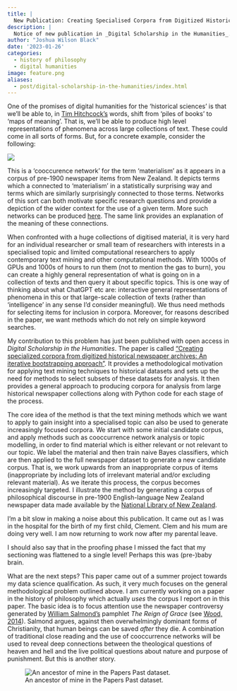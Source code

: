 ```yaml
---
title: | 
  New Publication: Creating Specialised Corpora from Digitized Historical Newspaper Archives
description: |
  Notice of new publication in _Digital Scholarship in the Humanities_.
author: "Joshua Wilson Black"
date: '2023-01-26'
categories:
  - history of philosophy
  - digital humanities
image: feature.png
aliases:
  - post/digital-scholarship-in-the-humanities/index.html
---
```


One of the promises of digital humanities for the 'historical sciences' is that
we'll be able to,  in [Tim Hitchcock's](https://www.tandfonline.com/doi/abs/10.2752/147800413X13515292098070) words, shift from 'piles of books' to 'maps of meaning'. That is, we'll be able to produce high level representations of phenomena
across large collections of text. These could come in all sorts of forms. But,
for a concrete example, consider the following:

![](map.jpeg)

This is a 'cooccurence network' for the term 'materialism' as it appears in a
corpus of pre-1900 newspaper items from New Zealand. It depicts terms which 
a connected to 'materialism' in a statistically surprising way and terms which
are similarly surprisingly connected to those terms. Networks of this sort can
both motivate specific research questions and provide a depiction of the wider
context for the use of a given term.
More such networks can be produced [here](https://nznewspaperphilosophy.canterbury.ac.nz).
The same link provides an explanation of the meaning of these connections.

When confronted with a huge collections of digitised material, it is very hard for
an individual researcher or small team of researchers with interests in a
specialised topic and limited computational researchers to apply contemporary
text mining and other computational methods. With 1000s of GPUs and 1000s of hours
to run them (not to mention the gas to burn), you can create a highly general representation
of what is going on in a collection of texts and then query it about specific topics.
This is one way of thinking about what ChatGPT etc are: interactive general representations
of phenomena in this or that large-scale collection of texts (rather than 
'intelligence' in any sense I'd consider meaningful). We thus need methods for
selecting items for inclusion in corpora. Moreover, for reasons described in the
paper, we want methods which do 
not rely on simple keyword searches.

My contribution to this problem has just been published with open access in 
_Digital Scholarship in the Humanities_. The paper is called 
["Creating specialized corpora from digitized historical newspaper archives: An iterative bootstrapping approach"](https://academic.oup.com/dsh/advance-article/doi/10.1093/llc/fqac079/6957053).
It provides a methodological motivation for applying text mining techniques to 
historical datasets and sets up the need for methods to select subsets of these
datasets for analysis. It then provides a general approach to producing corpora for
analysis from large historical newspaper collections along with Python code for
each stage of the process.

The core idea of the method is that the text mining methods which we want to 
apply to gain insight into a specialised topic can also be used to generate
increasingly focused corpora. We start with some initial candidate corpus,
and apply methods such as cooccurrence network analysis or topic modelling, in
order to find material which is either relevant or not relevant to our topic.
We label the material and then train naive Bayes classifiers, which are then 
applied to the full newspaper dataset to generate a new candidate corpus. That
is, we work upwards from an inappropriate corpus of items (inappropriate by including
lots of irrelevant material and/or excluding relevant material). As we iterate
this process, the corpus becomes increasingly targeted. I illustrate the method
by generating a corpus of philosophical discourse in pre-1900 English-language
New Zealand newspaper data made available by the [National Library of New Zealand](https://natlib.govt.nz/about-us/open-data/papers-past-metadata).

I'm a bit slow in making a noise about this publication. It came out as I was in the
hospital for the birth of my first child, Clement. Clem and his mum are doing very
well. I am now returning to work now after my parental leave.

I should also say that in the proofing phase I missed the fact that my sectioning
was flattened to a single level! Perhaps this was (pre-)baby brain.

What are the next steps? This paper came out of a summer project towards my data
science qualification. As such, it very much focuses on the general
methodological problem outlined above. I am currently working on a paper in the
history of philosophy which actually _uses_ the corpus I report on in this
paper. The basic idea is to focus attention use the newspaper controversy
generated by [William Salmond's](https://en.wikipedia.org/wiki/William_Salmond_(Presbyterian_minister))
pamphlet _The Reign of Grace_ (see [Wood, 2014](https://onlinelibrary.wiley.com/doi/abs/10.1111/1467-9809.12089)).
Salmond argues, against then overwhelmingly dominant forms of Christianity, that
human beings can be saved _after_ they die. A combination of traditional close
reading and the use of cooccurrence networks will be used to reveal deep connections
between the theological questions of heaven and hell and the live political 
questions about nature and purpose of punishment. But this is another story.

![An ancestor of mine in the Papers Past dataset.](feature.png)
